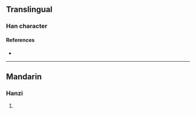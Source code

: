 {{character info/new}}
==Translingual==

===Han character===
{{Han char|rn=86|rad=火|as=12|sn=16|four=11809|canj=SSF|ids=⿱臦火}}

====References====
* {{Han ref|kx=0684.090|dkj=19442|hdz=32238.100|uh=71DB|ud=29147|bh=EA58|bd=59992}}

----

==Mandarin==

===Hanzi===
{{cmn-hanzi|pin=[[jǐng]] ([[jing3]])|wg=ching<sup>3</sup>}}

# {{defn|lang=cmn|sort=火12}}